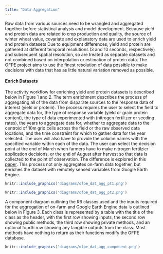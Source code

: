 ```yaml
---
title: "Data Aggregation"
---
```

Raw data from various sources need to be wrangled and aggregated together before statistical analysis and model development. Because yield and protein data are related to crop production and quality, the source of winter wheat value, covariate and explanatory data are used to enrich yield and protein datasets Due to equipment differences, yield and protein are gathered at different temporal resolutions (3 and 10 seconds, respectively) and subsequent spatial resolution, so are treated as separate datasets and not combined based on interpolation or estimation of protein data. The OFPE project aims to use the finest resolution of data possible to make decisions with data that has as little natural variation removed as possible.

#### Enrich Datasets
The activity workflow for enriching yield and protein datasets is described below in Figure 1 and 2. The term enrichment describes the process of aggregating all of the data from disparate sources to the response data of interest (yield or protein). The process requires the user to select the field to aggregate data for, the type of response variable (yield or grain protein content), the type of data experimented with (nitrogen fertilizer or seeding rates), the years to aggregate data for, whether to aggregate data to the centroid of 10m grid cells across the field or the raw observed data locations, and the time constraint for which to gather data for the year selected. The user will also have to provide the column names with the specified variable within each of the data. The user can select the decision point at the end of March when farmers have to make nitrogen fertilzier application decisions, or the end of August after harvest so that data is collected to the point of observation. The difference is explored in this [paper](ch.2 of paulhegs dissertation - link soon). This process not only aggregates on-farm data together, but enriches the dataset with remotely sensed variables from Google Earth Engine.

```r
knitr::include_graphics('diagrams/ofpe_dat_agg_pt1.png')
```

```r
knitr::include_graphics('diagrams/ofpe_dat_agg_pt2.png')
```

A component diagram outlining the R6 classes used and the inputs required for the aggregation of on-farm and Google Earth Engine data is outlined below in Figure 3. Each class is represented by a table with the title of the class as the header, with the first row showing inputs, the second row showing public methods, the third row showing private methods, and an optional fourth row showing any tangible outputs from the class. Most methods have nothing to return as their functions modify the OFPE database.

```r
knitr::include_graphics('diagrams/ofpe_dat_agg_component.png')
```















